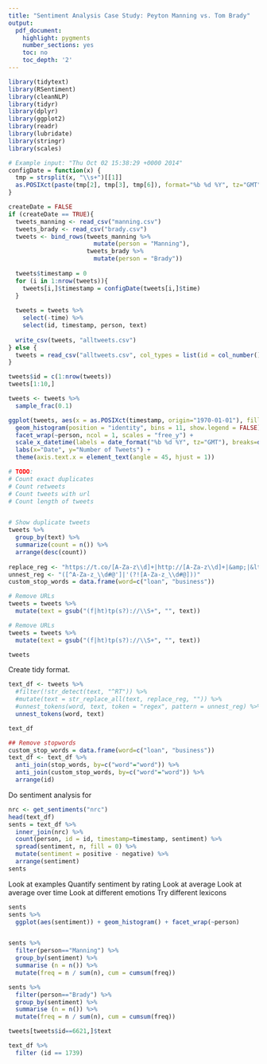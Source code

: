 ---
title: "Sentiment Analysis Case Study: Peyton Manning vs. Tom Brady"
output:
  pdf_document:
    highlight: pygments
    number_sections: yes
    toc: no
    toc_depth: '2'
---



```{r}
library(tidytext)
library(RSentiment)
library(cleanNLP)
library(tidyr)
library(dplyr)
library(ggplot2)
library(readr)
library(lubridate)
library(stringr)
library(scales)
```


```{r}
# Example input: "Thu Oct 02 15:38:29 +0000 2014"
configDate = function(x) {
  tmp = strsplit(x, "\\s+")[[1]]
  as.POSIXct(paste(tmp[2], tmp[3], tmp[6]), format="%b %d %Y", tz="GMT")
}
```

```{r}

createDate = FALSE
if (createDate == TRUE){
  tweets_manning <- read_csv("manning.csv")
  tweets_brady <- read_csv("brady.csv")
  tweets <- bind_rows(tweets_manning %>% 
                        mutate(person = "Manning"),
                      tweets_brady %>% 
                        mutate(person = "Brady"))
  
  tweets$timestamp = 0
  for (i in 1:nrow(tweets)){
    tweets[i,]$timestamp = configDate(tweets[i,]$time)
  }
  
  tweets = tweets %>% 
    select(-time) %>%
    select(id, timestamp, person, text)
  
  write_csv(tweets, "alltweets.csv")
} else {
  tweets = read_csv("alltweets.csv", col_types = list(id = col_number()))
}

tweets$id = c(1:nrow(tweets))
tweets[1:10,]

tweets <- tweets %>%
  sample_frac(0.1)
```

```{r}
ggplot(tweets, aes(x = as.POSIXct(timestamp, origin="1970-01-01"), fill = person)) +
  geom_histogram(position = "identity", bins = 11, show.legend = FALSE) +
  facet_wrap(~person, ncol = 1, scales = "free_y") + 
  scale_x_datetime(labels = date_format("%b %d %Y", tz="GMT"), breaks=date_breaks("1 day")) +
  labs(x="Date", y="Number of Tweets") +
  theme(axis.text.x = element_text(angle = 45, hjust = 1)) 
```

```{r}

# TODO:
# Count exact duplicates
# Count retweets
# Count tweets with url
# Count length of tweets


# Show duplicate tweets
tweets %>%
  group_by(text) %>%
  summarize(count = n()) %>%
  arrange(desc(count))
  
replace_reg <- "https://t.co/[A-Za-z\\d]+|http://[A-Za-z\\d]+|&amp;|&lt;|&gt;|RT|https"
unnest_reg <- "([^A-Za-z_\\d#@']|'(?![A-Za-z_\\d#@]))"
custom_stop_words = data.frame(word=c("loan", "business"))

# Remove URLs
tweets = tweets %>% 
  mutate(text = gsub("(f|ht)tp(s?)://\\S+", "", text))

# Remove URLs
tweets = tweets %>% 
  mutate(text = gsub("(f|ht)tp(s?)://\\S+", "", text))

tweets
```


Create tidy format.
```{r}

text_df <- tweets %>% 
  #filter(!str_detect(text, "^RT")) %>%
  #mutate(text = str_replace_all(text, replace_reg, "")) %>%
  #unnest_tokens(word, text, token = "regex", pattern = unnest_reg) %>%
  unnest_tokens(word, text)

text_df
```


```{r}
## Remove stopwords
custom_stop_words = data.frame(word=c("loan", "business"))
text_df <- text_df %>%
  anti_join(stop_words, by=c("word"="word")) %>%
  anti_join(custom_stop_words, by=c("word"="word")) %>%
  arrange(id)
```


Do sentiment analysis for 

```{r}
nrc <- get_sentiments("nrc")
head(text_df)
sents = text_df %>%
  inner_join(nrc) %>%
  count(person, id = id, timestamp=timestamp, sentiment) %>%
  spread(sentiment, n, fill = 0) %>%
  mutate(sentiment = positive - negative) %>%
  arrange(sentiment)
sents
```


Look at examples
Quantify sentiment by rating
Look at average
Look at average over time
Look at different emotions
Try different lexicons


```{r}
sents
sents %>%
  ggplot(aes(sentiment)) + geom_histogram() + facet_wrap(~person)


sents %>%
  filter(person=="Manning") %>%
  group_by(sentiment) %>%
  summarise (n = n()) %>%
  mutate(freq = n / sum(n), cum = cumsum(freq))

sents %>%
  filter(person=="Brady") %>%
  group_by(sentiment) %>%
  summarise (n = n()) %>%
  mutate(freq = n / sum(n), cum = cumsum(freq))
```

```{r}
tweets[tweets$id==6621,]$text
```

```{r}
text_df %>%
  filter (id == 1739)
```